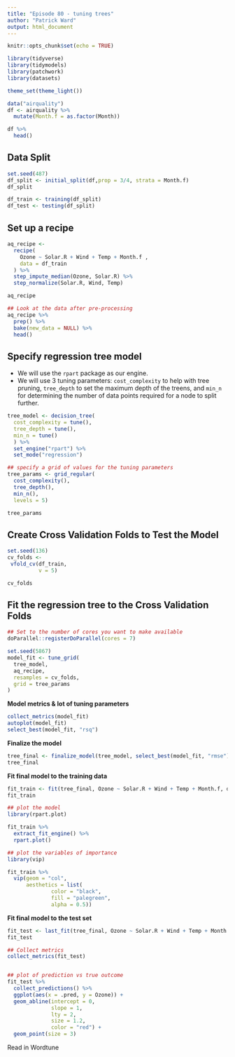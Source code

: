 ```yaml
---
title: "Episode 80 - tuning trees"
author: "Patrick Ward"
output: html_document
---
```


```r
knitr::opts_chunk$set(echo = TRUE)

library(tidyverse)
library(tidymodels)
library(patchwork)
library(datasets)

theme_set(theme_light())

data("airquality")
df <- airquality %>%
  mutate(Month.f = as.factor(Month))

df %>%
  head()
```


## Data Split

```r
set.seed(487)
df_split <- initial_split(df,prop = 3/4, strata = Month.f)
df_split

df_train <- training(df_split)
df_test <- testing(df_split)

```


## Set up a recipe

```r

aq_recipe <- 
  recipe(
    Ozone ~ Solar.R + Wind + Temp + Month.f ,
    data = df_train
  ) %>%
  step_impute_median(Ozone, Solar.R) %>% 
  step_normalize(Solar.R, Wind, Temp)

aq_recipe

## Look at the data after pre-processing
aq_recipe %>% 
  prep() %>% 
  bake(new_data = NULL) %>% 
  head()

```

## Specify regression tree model

* We will use the `rpart` package as our engine.
* We will use 3 tuning parameters: `cost_complexity` to help with tree pruning, `tree_depth` to set the maximum depth of the treens, and `min_n` for determining the number of data points required for a node to split further.

```r
tree_model <- decision_tree(
  cost_complexity = tune(),
  tree_depth = tune(),
  min_n = tune()
  ) %>%
  set_engine("rpart") %>%
  set_mode("regression")

## specify a grid of values for the tuning parameters
tree_params <- grid_regular(
  cost_complexity(), 
  tree_depth(), 
  min_n(), 
  levels = 5)

tree_params

```


## Create Cross Validation Folds to Test the Model

```r
set.seed(136)
cv_folds <-
 vfold_cv(df_train, 
          v = 5) 

cv_folds
```


## Fit the regression tree to the Cross Validation Folds

```r

## Set to the number of cores you want to make available
doParallel::registerDoParallel(cores = 7)

set.seed(5867)
model_fit <- tune_grid(
  tree_model,
  aq_recipe, 
  resamples = cv_folds, 
  grid = tree_params
)

```


**Model metrics & lot of tuning parameters**

```r
collect_metrics(model_fit)
autoplot(model_fit)
select_best(model_fit, "rsq")
```


**Finalize the model**

```r
tree_final <- finalize_model(tree_model, select_best(model_fit, "rmse"))
tree_final
```


**Fit final model to the training data**

```r
fit_train <- fit(tree_final, Ozone ~ Solar.R + Wind + Temp + Month.f, df_train)
fit_train

## plot the model
library(rpart.plot)

fit_train %>%
  extract_fit_engine() %>%
  rpart.plot()

## plot the variables of importance
library(vip)

fit_train %>%
  vip(geom = "col",
      aesthetics = list(
              color = "black",
              fill = "palegreen",
              alpha = 0.5))
```


**Fit final model to the test set**

```r
fit_test <- last_fit(tree_final, Ozone ~ Solar.R + Wind + Temp + Month.f, df_split)
fit_test

## Collect metrics
collect_metrics(fit_test)


## plot of prediction vs true outcome
fit_test %>%
  collect_predictions() %>%
  ggplot(aes(x = .pred, y = Ozone)) +
  geom_abline(intercept = 0,
              slope = 1,
              lty = 2, 
              size = 1.2,
              color = "red") +
  geom_point(size = 3) 

```

Read in Wordtune
